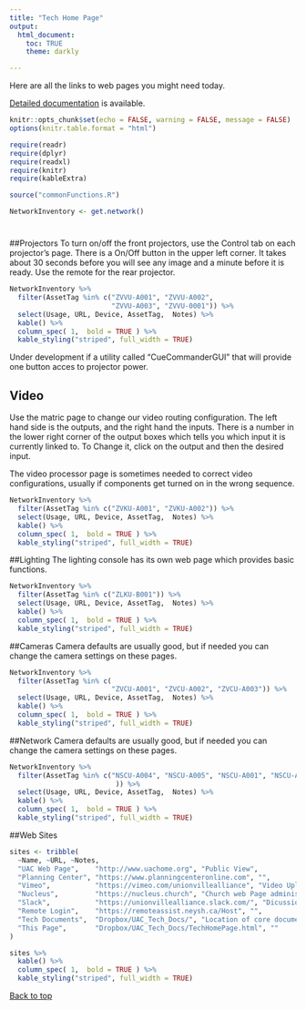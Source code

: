 ```yaml
---
title: "Tech Home Page"
output:
  html_document:
    toc: TRUE
    theme: darkly

---
```

Here are all the links to web pages you might need today. 

[Detailed documentation](./index.html) is available.

```r
knitr::opts_chunk$set(echo = FALSE, warning = FALSE, message = FALSE)
options(knitr.table.format = "html")
```

```r
require(readr)
require(dplyr)
require(readxl)
require(knitr)
require(kableExtra)
```

```r
source("commonFunctions.R")
```

```r
NetworkInventory <- get.network()
```

# {.tabset .tabset-pills}

##Projectors
To turn on/off the front projectors, use the Control tab on each projector's page. There is a On/Off button in the upper left corner. It takes about 30 seconds before you will see any image and a minute before it is ready. 
Use the remote for the rear projector.

```r
NetworkInventory %>% 
  filter(AssetTag %in% c("ZVVU-A001", "ZVVU-A002", 
                         "ZVVU-A003", "ZVVU-0001")) %>% 
  select(Usage, URL, Device, AssetTag,  Notes) %>%
  kable() %>%
  column_spec( 1,  bold = TRUE ) %>%
  kable_styling("striped", full_width = TRUE)
```

Under development if a utility called "CueCommanderGUI" that will provide one button acces to projector power.

## Video

Use the matric page to change our video routing configuration. The left hand side is the outputs, and the right hand the inputs. There is a number in the lower right corner of the output boxes which tells you which input it is currently linked to. To Change it, click on the output and then the desired input.

The video processor page is sometimes needed to correct video configurations, usually if components get turned on in the wrong sequence. 

```r
NetworkInventory %>% 
  filter(AssetTag %in% c("ZVKU-A001", "ZVKU-A002")) %>% 
  select(Usage, URL, Device, AssetTag,  Notes) %>%
  kable() %>%
  column_spec( 1,  bold = TRUE ) %>%
  kable_styling("striped", full_width = TRUE)
```

##Lighting
The lighting console has its own web page which provides basic functions.

```r
NetworkInventory %>% 
  filter(AssetTag %in% c("ZLKU-B001")) %>% 
  select(Usage, URL, Device, AssetTag,  Notes) %>%
  kable() %>%
  column_spec( 1,  bold = TRUE ) %>%
  kable_styling("striped", full_width = TRUE)
```



##Cameras
Camera defaults are usually good, but if needed you can change the camera settings on these pages. 

```r
NetworkInventory %>% 
  filter(AssetTag %in% c(   
                         "ZVCU-A001", "ZVCU-A002", "ZVCU-A003")) %>% 
  select(Usage, URL, Device, AssetTag,  Notes) %>%
  kable() %>%
  column_spec( 1,  bold = TRUE ) %>%
  kable_styling("striped", full_width = TRUE)
```

##Network
Camera defaults are usually good, but if needed you can change the camera settings on these pages. 

```r
NetworkInventory %>% 
  filter(AssetTag %in% c("NSCU-A004", "NSCU-A005", "NSCU-A001", "NSCU-A002", "NSCU-A003"    
                          )) %>% 
  select(Usage, URL, Device, AssetTag,  Notes) %>%
  kable() %>%
  column_spec( 1,  bold = TRUE ) %>%
  kable_styling("striped", full_width = TRUE)
```

##Web Sites
```r
sites <- tribble(
  ~Name, ~URL, ~Notes,
  "UAC Web Page",    "http://www.uachome.org", "Public View",
  "Planning Center", "https://www.planningcenteronline.com", "",
  "Vimeo",           "https://vimeo.com/unionvillealliance", "Video Upload",
  "Nucleus",         "https://nucleus.church", "Church web Page administration",
  "Slack",           "https://unionvillealliance.slack.com/", "Dicussion",
  "Remote Login",    "https://remoteassist.neysh.ca/Host", "",
  "Tech Documents",  "Dropbox/UAC_Tech_Docs/", "Location of core documents",
  "This Page",       "Dropbox/UAC_Tech_Docs/TechHomePage.html", ""
)

sites %>%
  kable() %>%
  column_spec( 1,  bold = TRUE ) %>%
  kable_styling("striped", full_width = TRUE)
```

[Back to top](#top)